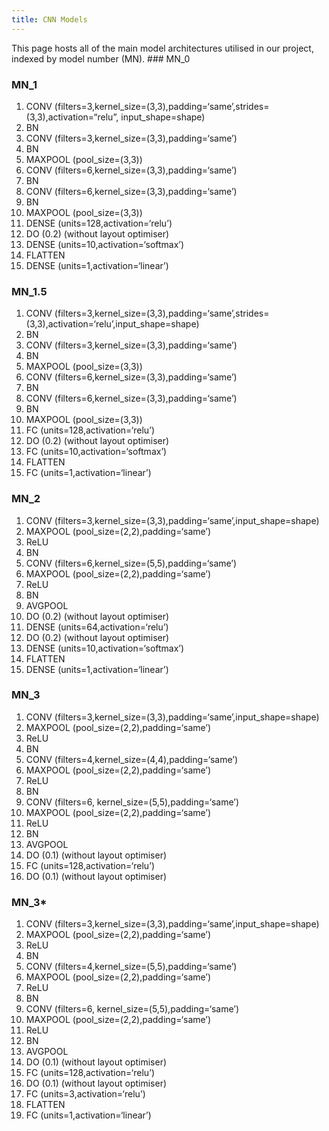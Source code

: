 ```yaml
---
title: CNN Models
---
```


This page hosts all of the main model architectures utilised in our project, indexed by model number (MN).
### MN_0



### MN_1

1. CONV (filters=3,kernel_size=(3,3),padding='same',strides=(3,3),activation="relu", input_shape=shape)
2. BN
3. CONV (filters=3,kernel_size=(3,3),padding='same')
4. BN
5. MAXPOOL (pool_size=(3,3))
6. CONV (filters=6,kernel_size=(3,3),padding='same')
7. BN
8. CONV (filters=6,kernel_size=(3,3),padding='same')
9. BN
10. MAXPOOL (pool_size=(3,3))
11. DENSE (units=128,activation='relu')
12. DO (0.2) (without layout optimiser)
13. DENSE (units=10,activation='softmax')
14. FLATTEN
15. DENSE (units=1,activation='linear')

### MN_1.5

1. CONV (filters=3,kernel_size=(3,3),padding='same',strides=(3,3),activation='relu',input_shape=shape)
2. BN
3. CONV (filters=3,kernel_size=(3,3),padding='same')
4. BN
5. MAXPOOL (pool_size=(3,3))
6. CONV (filters=6,kernel_size=(3,3),padding='same')
7. BN
8. CONV (filters=6,kernel_size=(3,3),padding='same')
9. BN
10. MAXPOOL (pool_size=(3,3))
11. FC (units=128,activation='relu')
12. DO (0.2) (without layout optimiser)
13. FC (units=10,activation='softmax')
14. FLATTEN
15. FC (units=1,activation='linear')

### MN_2

1. CONV (filters=3,kernel_size=(3,3),padding='same',input_shape=shape)
2. MAXPOOL (pool_size=(2,2),padding='same')
3. ReLU
4. BN
5. CONV (filters=6,kernel_size=(5,5),padding='same')
6. MAXPOOL (pool_size=(2,2),padding='same')
7. ReLU
8. BN
9. AVGPOOL
10. DO (0.2) (without layout optimiser)
11. DENSE (units=64,activation='relu')
12. DO (0.2) (without layout optimiser)
13. DENSE (units=10,activation='softmax')
14. FLATTEN
15. DENSE (units=1,activation='linear')

### MN_3

1. CONV (filters=3,kernel_size=(3,3),padding='same',input_shape=shape)
2. MAXPOOL (pool_size=(2,2),padding='same')
3. ReLU
4. BN
5. CONV (filters=4,kernel_size=(4,4),padding='same')
6. MAXPOOL (pool_size=(2,2),padding='same')
7. ReLU
8. BN
9. CONV (filters=6, kernel_size=(5,5),padding='same')
10. MAXPOOL (pool_size=(2,2),padding='same')
11. ReLU
12. BN
13. AVGPOOL
14. DO (0.1) (without layout optimiser)
15. FC (units=128,activation='relu')
16. DO (0.1) (without layout optimiser)

### MN_3*

1. CONV (filters=3,kernel_size=(3,3),padding='same',input_shape=shape)
2. MAXPOOL (pool_size=(2,2),padding='same')
3. ReLU
4. BN
5. CONV (filters=4,kernel_size=(5,5),padding='same')
6. MAXPOOL (pool_size=(2,2),padding='same')
7. ReLU
8. BN
9. CONV (filters=6, kernel_size=(5,5),padding='same')
10. MAXPOOL (pool_size=(2,2),padding='same')
11. ReLU
12. BN
13. AVGPOOL
14. DO (0.1) (without layout optimiser)
15. FC (units=128,activation='relu')
16. DO (0.1) (without layout optimiser)
17. FC (units=3,activation='relu')
18. FLATTEN
19. FC (units=1,activation='linear')
